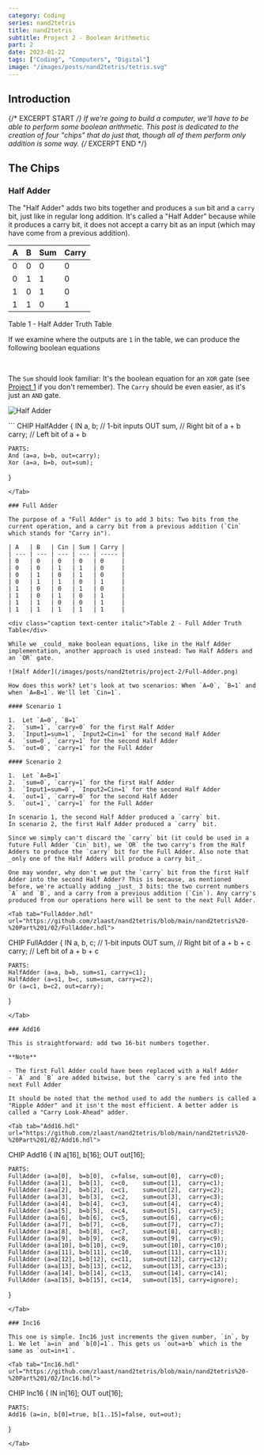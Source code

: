 ```yaml
---
category: Coding
series: nand2tetris
title: nand2tetris
subtitle: Project 2 - Boolean Arithmetic
part: 2
date: 2023-01-22
tags: ["Coding", "Computers", "Digital"]
image: "/images/posts/nand2tetris/tetris.svg"
---
```


## Introduction

{/* EXCERPT START */}
If we're going to build a computer, we'll have to be able to perform some boolean arithmetic. This post is dedicated to the creation of four "chips" that do just that, though all of them perform only addition is some way.
{/* EXCERPT END */}

## The Chips

### Half Adder

The "Half Adder" adds two bits together and produces a `sum` bit and a `carry` bit, just like in regular long addition. It's called a "Half Adder" because while it produces a carry bit, it does not accept a carry bit as an input (which may have come from a previous addition).

| A   | B   | Sum | Carry |
| --- | --- | --- | ----- |
| 0   | 0   | 0   | 0     |
| 0   | 1   | 1   | 0     |
| 1   | 0   | 1   | 0     |
| 1   | 1   | 0   | 1     |

<div class="caption text-center italic">Table 1 - Half Adder Truth Table</div>

If we examine where the outputs are `1` in the table, we can produce the following boolean equations

<Math inline="false" eqn=" \text{ Sum } = (\overline A \land B) \lor (A \land \overline B) "/>

<Math inline="false" eqn=" \text{ Carry } = A \land B "/>

The `Sum` should look familiar: It's the boolean equation for an `XOR` gate (see [Project 1](/blog/nand2tetris/project-1) if you don't remember). The `Carry` should be even easier, as it's just an `AND` gate.

![Half Adder](/images/posts/nand2tetris/project-2/Half-Adder.png)

<Tab tab="HalfAdder.hdl" url="https://github.com/zlaast/nand2tetris/blob/main/nand2tetris%20-%20Part%201/02/HalfAdder.hdl">
```
CHIP HalfAdder {
    IN a, b;    // 1-bit inputs
    OUT sum,    // Right bit of a + b
        carry;  // Left bit of a + b

    PARTS:
    And (a=a, b=b, out=carry);
    Xor (a=a, b=b, out=sum);
}
```
</Tab>

### Full Adder

The purpose of a "Full Adder" is to add 3 bits: Two bits from the current operation, and a carry bit from a previous addition (`Cin` which stands for "Carry in").

| A   | B   | Cin | Sum | Carry |
| --- | --- | --- | --- | ----- |
| 0   | 0   | 0   | 0   | 0     |
| 0   | 0   | 1   | 1   | 0     |
| 0   | 1   | 0   | 1   | 0     |
| 0   | 1   | 1   | 0   | 1     |
| 1   | 0   | 0   | 1   | 0     |
| 1   | 0   | 1   | 0   | 1     |
| 1   | 1   | 0   | 0   | 1     |
| 1   | 1   | 1   | 1   | 1     |

<div class="caption text-center italic">Table 2 - Full Adder Truth Table</div>

While we _could_ make boolean equations, like in the Half Adder implementation, another approach is used instead: Two Half Adders and an `OR` gate.

![Half Adder](/images/posts/nand2tetris/project-2/Full-Adder.png)

How does this work? Let's look at two scenarios: When `A=0`, `B=1` and when `A=B=1`. We'll let `Cin=1`.

#### Scenario 1

1.  Let `A=0`, `B=1`
2.  `sum=1`, `carry=0` for the first Half Adder
3.  `Input1=sum=1`, `Input2=Cin=1` for the second Half Adder
4.  `sum=0`, `carry=1` for the second Half Adder
5.  `out=0`, `carry=1` for the Full Adder

#### Scenario 2

1.  Let `A=B=1`
2.  `sum=0`, `carry=1` for the first Half Adder
3.  `Input1=sum=0`, `Input2=Cin=1` for the second Half Adder
4.  `out=1`, `carry=0` for the second Half Adder
5.  `out=1`, `carry=1` for the Full Adder

In scenario 1, the second Half Adder produced a `carry` bit.  
In scenario 2, the first Half Adder produced a `carry` bit.

Since we simply can't discard the `carry` bit (it could be used in a future Full Adder `Cin` bit), we `OR` the two carry's from the Half Adders to produce the `carry` bit for the Full Adder. Also note that _only one of the Half Adders will produce a carry bit_.

One may wonder, why don't we put the `carry` bit from the first Half Adder into the second Half Adder? This is because, as mentioned before, we're actually adding _just_ 3 bits: the two current numbers `A` and `B`, and a carry from a previous addition (`Cin`). Any carry's produced from our operations here will be sent to the next Full Adder.

<Tab tab="FullAdder.hdl" url="https://github.com/zlaast/nand2tetris/blob/main/nand2tetris%20-%20Part%201/02/FullAdder.hdl">
```
CHIP FullAdder {
    IN a, b, c;  // 1-bit inputs
    OUT sum,     // Right bit of a + b + c
        carry;   // Left bit of a + b + c

    PARTS:
    HalfAdder (a=a, b=b, sum=s1, carry=c1);
    HalfAdder (a=s1, b=c, sum=sum, carry=c2);
    Or (a=c1, b=c2, out=carry);
}
```
</Tab>

### Add16

This is straightforward: add two 16-bit numbers together.

**Note**

- The first Full Adder could have been replaced with a Half Adder
- `A` and `B` are added bitwise, but the `carry`s are fed into the next Full Adder

It should be noted that the method used to add the numbers is called a "Ripple Adder" and it isn't the most efficient. A better adder is called a "Carry Look-Ahead" adder.

<Tab tab="Add16.hdl" url="https://github.com/zlaast/nand2tetris/blob/main/nand2tetris%20-%20Part%201/02/Add16.hdl">
```
CHIP Add16 {
    IN a[16], b[16];
    OUT out[16];

    PARTS:
    FullAdder (a=a[0],  b=b[0],  c=false, sum=out[0],  carry=c0);
    FullAdder (a=a[1],  b=b[1],  c=c0,    sum=out[1],  carry=c1);
    FullAdder (a=a[2],  b=b[2],  c=c1,    sum=out[2],  carry=c2);
    FullAdder (a=a[3],  b=b[3],  c=c2,    sum=out[3],  carry=c3);
    FullAdder (a=a[4],  b=b[4],  c=c3,    sum=out[4],  carry=c4);
    FullAdder (a=a[5],  b=b[5],  c=c4,    sum=out[5],  carry=c5);
    FullAdder (a=a[6],  b=b[6],  c=c5,    sum=out[6],  carry=c6);
    FullAdder (a=a[7],  b=b[7],  c=c6,    sum=out[7],  carry=c7);
    FullAdder (a=a[8],  b=b[8],  c=c7,    sum=out[8],  carry=c8);
    FullAdder (a=a[9],  b=b[9],  c=c8,    sum=out[9],  carry=c9);
    FullAdder (a=a[10], b=b[10], c=c9,    sum=out[10], carry=c10);
    FullAdder (a=a[11], b=b[11], c=c10,   sum=out[11], carry=c11);
    FullAdder (a=a[12], b=b[12], c=c11,   sum=out[12], carry=c12);
    FullAdder (a=a[13], b=b[13], c=c12,   sum=out[13], carry=c13);
    FullAdder (a=a[14], b=b[14], c=c13,   sum=out[14], carry=c14);
    FullAdder (a=a[15], b=b[15], c=c14,   sum=out[15], carry=ignore);
}
```
</Tab>

### Inc16

This one is simple. Inc16 just increments the given number, `in`, by 1. We let `a=in` and `b[0]=1`. This gets us `out=a+b` which is the same as `out=in+1`.

<Tab tab="Inc16.hdl" url="https://github.com/zlaast/nand2tetris/blob/main/nand2tetris%20-%20Part%201/02/Inc16.hdl">
```
CHIP Inc16 {
    IN in[16];
    OUT out[16];

    PARTS:
    Add16 (a=in, b[0]=true, b[1..15]=false, out=out);
}
```
</Tab>
